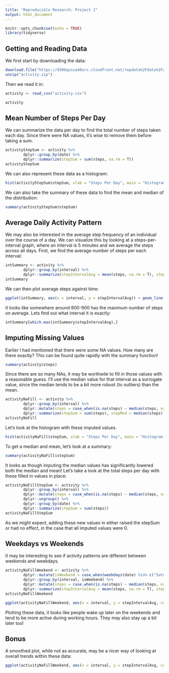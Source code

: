 ```yaml
---
title: "Reproducible Research: Project 1"
output: html_document
---
```


```r
knitr::opts_chunk$set(echo = TRUE)
library(tidyverse)
```

## Getting and Reading Data

We first start by downloading the data:

```r
download.file("https://d396qusza40orc.cloudfront.net/repdata%2Fdata%2Factivity.zip", destfile = "activity.zip")
unzip("activity.zip")
```

Then we read it in:

```r
activity <- read_csv("activity.csv")
```
```r
activity
```
## Mean Number of Steps Per Day

We can summarize the data per day to find the total number of steps taken each day.
Since there were NA values, it's wise to remove them before taking a sum.
```r
activityStepSum <- activity %>%
        dplyr::group_by(date) %>%
        dplyr::summarize(stepSum = sum(steps, na.rm = T))
activityStepSum
```
We can also represent these data as a histogram:
```r
hist(activityStepSum$stepSum, xlab = "Steps Per Day", main = "Histogram of Steps Taken Per Day")
```

We can also take the summary of these data to find the mean and median of the distribution:
```r
summary(activityStepSum$stepSum)
```

## Average Daily Activity Pattern

We may also be interested in the average step frequency of an individual over
the course of a day. We can visualize this by looking at a steps-per-interval graph,
where an interval is 5 minutes and we average the steps across all days. First, we 
find the average number of steps per each interval:
```r
intSummary <- activity %>%
        dplyr::group_by(interval) %>%
        dplyr::summarize(stepIntervalAvg = mean(steps, na.rm = T), stepIntervalMed = median(steps, na.rm = T))
intSummary
```
We can then plot average steps against time:
```r
ggplot(intSummary, aes(x = interval, y = stepIntervalAvg)) + geom_line(alpha = 0.5) + ylab("Average Step Number") + xlab("Interval")
```

It looks like somewhere around 800-900 has the maximum number of steps on average. 
Lets find out what interval it is exactly:
```r
intSummary[which.max(intSummary$stepIntervalAvg),]
```

## Imputing Missing Values

Earlier I had mentioned that there were some NA values. How many are there exactly?
This can be found quite rapidly with the summary function!
```r
summary(activity$steps)
```

Since there are so many NAs, it may be worthwile to fill in those values with a reasonable guess.
I'll use the median value for that interval as a surrogate value, since the median tends to 
be a bit more robust (to outliers) than the mean.
```r
activityNaFill <- activity %>%
        dplyr::group_by(interval) %>%
        dplyr::mutate(steps = case_when(is.na(steps) ~ median(steps, na.rm = T), !is.na(steps) ~ steps)) %>%
        dplyr::summarize(stepSum = sum(steps), stepMed = median(steps))
activityNaFill
```
Let's look at the histogram with these imputed values.

```r
hist(activityNaFill$stepSum, xlab = "Steps Per Day", main = "Histogram of Steps Taken Per Day")
```

To get a median and mean, let's look at a summary:
```r
summary(activityNaFill$stepSum)
```
It looks as though imputing the median values has significantly lowered both the median and mean!
Let's take a look at the total steps per day with these filled in values in place:
```r
activityNaFillStepSum <- activity %>%
        dplyr::group_by(interval) %>%
        dplyr::mutate(steps = case_when(is.na(steps) ~ median(steps, na.rm = T), !is.na(steps) ~ steps)) %>%
        dplyr::ungroup() %>%
        dplyr::group_by(date) %>%
        dplyr::summarize(stepSum = sum(steps))
activityNaFillStepSum
```
As we might expect, adding these new values in either raised the stepSum or had no effect, in the case that all imputed values were 0.

## Weekdays vs Weekends

It may be interesting to see if activity patterns are different between weekends and weekdays.
```r
activityNaFillWeekend <- activity %>%
        dplyr::mutate(isWeekend = case_when(weekdays(date) %in% c("Saturday", "Sunday") ~ T , !(weekdays(date) %in% c("Saturday", "Sunday")) ~ F)) %>%
        dplyr::group_by(interval, isWeekend) %>%
        dplyr::mutate(steps = case_when(is.na(steps) ~ median(steps, na.rm = T), !is.na(steps) ~ steps)) %>%
        dplyr::summarize(stepIntervalAvg = mean(steps, na.rm = T), stepIntervalMed = median(steps, na.rm = T))
activityNaFillWeekend  
```

```r
ggplot(activityNaFillWeekend, aes(x = interval, y = stepIntervalAvg, col = isWeekend)) + geom_line(size = 1)
```

Plotting these data, it looks like people wake up later on the weekends and tend to be more active during working hours. They may also stay up a bit later too!

## Bonus
A smoothed plot, while not as accurate, may be a nicer way of looking at overall trends within these data:

```r
ggplot(activityNaFillWeekend, aes(x = interval, y = stepIntervalAvg, col = isWeekend)) + stat_smooth(size = 1, span = 0.2, se = F)
```